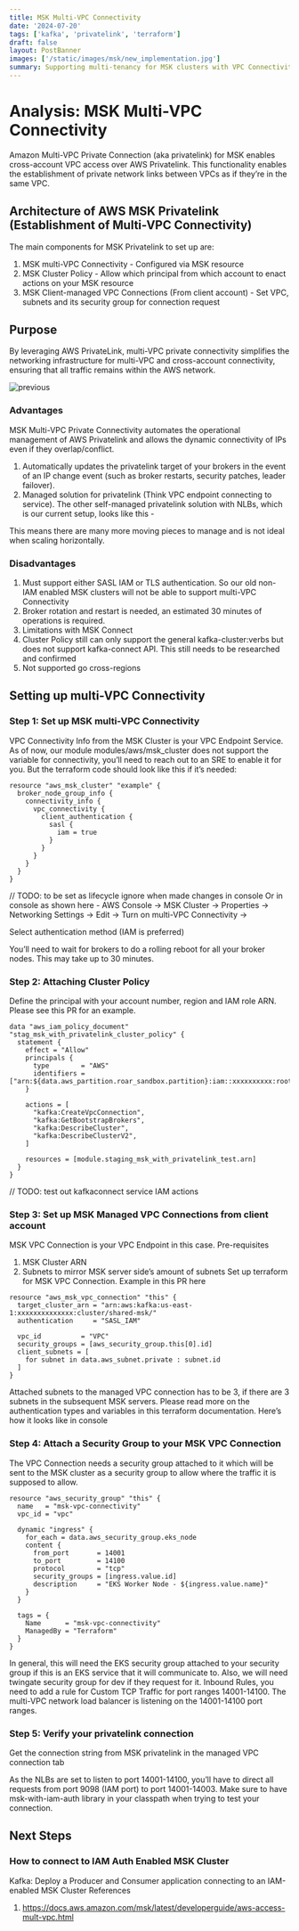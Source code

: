 ```yaml
---
title: MSK Multi-VPC Connectivity
date: '2024-07-20'
tags: ['kafka', 'privatelink', 'terraform']
draft: false
layout: PostBanner
images: ['/static/images/msk/new_implementation.jpg']
summary: Supporting multi-tenancy for MSK clusters with VPC Connectivity, supported by Privatelink
---
```


# Analysis: MSK Multi-VPC Connectivity

Amazon Multi-VPC Private Connection (aka privatelink) for MSK enables cross-account VPC access over AWS Privatelink. This functionality enables the establishment of private network links between VPCs as if they’re in the same VPC.

## Architecture of AWS MSK Privatelink (Establishment of Multi-VPC Connectivity)

The main components for MSK Privatelink to set up are:

1. MSK multi-VPC Connectivity - Configured via MSK resource
2. MSK Cluster Policy - Allow which principal from which account to enact actions on your MSK resource
3. MSK Client-managed VPC Connections (From client account) - Set VPC, subnets and its security group for connection request

## Purpose

By leveraging AWS PrivateLink, multi-VPC private connectivity simplifies the networking infrastructure for multi-VPC and cross-account connectivity, ensuring that all traffic remains within the AWS network.

![previous](/static/images/msk/old_implementation.jpg)

### Advantages

MSK Multi-VPC Private Connectivity automates the operational management of AWS Privatelink and allows the dynamic connectivity of IPs even if they overlap/conflict.

1. Automatically updates the privatelink target of your brokers in the event of an IP change event (such as broker restarts, security patches, leader failover).
2. Managed solution for privatelink (Think VPC endpoint connecting to service). The other self-managed privatelink solution with NLBs, which is our current setup, looks like this -

This means there are many more moving pieces to manage and is not ideal when scaling horizontally.

### Disadvantages

1. Must support either SASL IAM or TLS authentication. So our old non-IAM enabled MSK clusters will not be able to support multi-VPC Connectivity
2. Broker rotation and restart is needed, an estimated 30 minutes of operations is required.
3. Limitations with MSK Connect
4. Cluster Policy still can only support the general kafka-cluster:verbs but does not support kafka-connect API. This still needs to be researched and confirmed
5. Not supported go cross-regions

## Setting up multi-VPC Connectivity

### Step 1: Set up MSK multi-VPC Connectivity

VPC Connectivity Info from the MSK Cluster is your VPC Endpoint Service.
As of now, our module modules/aws/msk_cluster does not support the variable for connectivity, you’ll need to reach out to an SRE to enable it for you.
But the terraform code should look like this if it’s needed:

```
resource "aws_msk_cluster" "example" {
  broker_node_group_info {
    connectivity_info {
      vpc_connectivity {
        client_authentication {
          sasl {
            iam = true
          }
        }
      }
    }
  }
}
```

// TODO: to be set as lifecycle ignore when made changes in console
Or in console as shown here -
AWS Console → MSK Cluster → Properties → Networking Settings → Edit → Turn on multi-VPC Connectivity →

Select authentication method (IAM is preferred)

You’ll need to wait for brokers to do a rolling reboot for all your broker nodes. This may take up to 30 minutes.

### Step 2: Attaching Cluster Policy

Define the principal with your account number, region and IAM role ARN. Please see this PR for an example.

```
data "aws_iam_policy_document" "stag_msk_with_privatelink_cluster_policy" {
  statement {
    effect = "Allow"
    principals {
      type        = "AWS"
      identifiers = ["arn:${data.aws_partition.roar_sandbox.partition}:iam::xxxxxxxxxx:root"]
    }

    actions = [
      "kafka:CreateVpcConnection",
      "kafka:GetBootstrapBrokers",
      "kafka:DescribeCluster",
      "kafka:DescribeClusterV2",
    ]

    resources = [module.staging_msk_with_privatelink_test.arn]
  }
}
```

// TODO: test out kafkaconnect service IAM actions

### Step 3: Set up MSK Managed VPC Connections from client account

MSK VPC Connection is your VPC Endpoint in this case.
Pre-requisites

1. MSK Cluster ARN
2. Subnets to mirror MSK server side’s amount of subnets
   Set up terraform for MSK VPC Connection. Example in this PR here

```
resource "aws_msk_vpc_connection" "this" {
  target_cluster_arn = "arn:aws:kafka:us-east-1:xxxxxxxxxxxxxx:cluster/shared-msk/"
  authentication     = "SASL_IAM"

  vpc_id          = "VPC"
  security_groups = [aws_security_group.this[0].id]
  client_subnets = [
    for subnet in data.aws_subnet.private : subnet.id
  ]
}
```

Attached subnets to the managed VPC connection has to be 3, if there are 3 subnets in the subsequent MSK servers.
Please read more on the authentication types and variables in this terraform documentation.
Here’s how it looks like in console

### Step 4: Attach a Security Group to your MSK VPC Connection

The VPC Connection needs a security group attached to it which will be sent to the MSK cluster as a security group to allow where the traffic it is supposed to allow.

```
resource "aws_security_group" "this" {
  name   = "msk-vpc-connectivity"
  vpc_id = "vpc"

  dynamic "ingress" {
    for_each = data.aws_security_group.eks_node
    content {
      from_port       = 14001
      to_port         = 14100
      protocol        = "tcp"
      security_groups = [ingress.value.id]
      description     = "EKS Worker Node - ${ingress.value.name}"
    }
  }

  tags = {
    Name      = "msk-vpc-connectivity"
    ManagedBy = "Terraform"
  }
}
```

In general, this will need the EKS security group attached to your security group if this is an EKS service that it will communicate to. Also, we will need twingate security group for dev if they request for it.
Inbound Rules, you need to add a rule for Custom TCP Traffic for port ranges 14001-14100. The multi-VPC network load balancer is listening on the 14001-14100 port ranges.

### Step 5: Verify your privatelink connection

Get the connection string from MSK privatelink in the managed VPC connection tab

As the NLBs are set to listen to port 14001-14100, you’ll have to direct all requests from port 9098 (IAM port) to port 14001-14003.
Make sure to have msk-with-iam-auth library in your classpath when trying to test your connection.

## Next Steps

### How to connect to IAM Auth Enabled MSK Cluster

Kafka: Deploy a Producer and Consumer application connecting to an IAM-enabled MSK Cluster
References

1. https://docs.aws.amazon.com/msk/latest/developerguide/aws-access-mult-vpc.html
